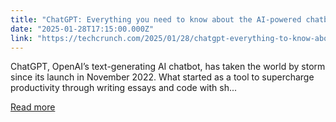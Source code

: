 ```yaml
---
title: "ChatGPT: Everything you need to know about the AI-powered chatbot"
date: "2025-01-28T17:15:00.000Z"
link: "https://techcrunch.com/2025/01/28/chatgpt-everything-to-know-about-the-ai-chatbot/"
---
```


ChatGPT, OpenAI’s text-generating AI chatbot, has taken the world by storm since its launch in November 2022. What started as a tool to supercharge productivity through writing essays and code with sh...

[Read more](https://techcrunch.com/2025/01/28/chatgpt-everything-to-know-about-the-ai-chatbot/)

